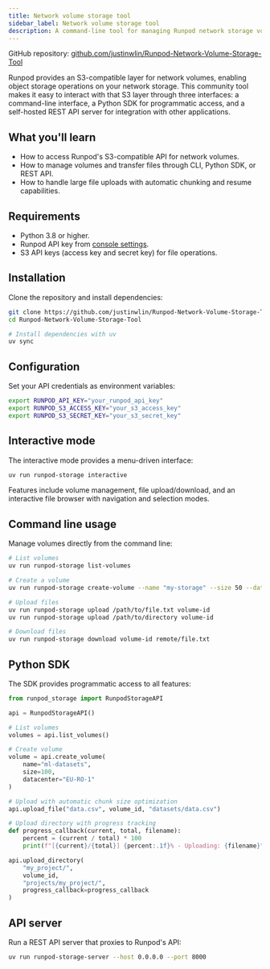 ```yaml
---
title: Network volume storage tool
sidebar_label: Network volume storage tool
description: A command-line tool for managing Runpod network storage volumes and files
---
```


GitHub repository: [github.com/justinwlin/Runpod-Network-Volume-Storage-Tool](https://github.com/justinwlin/Runpod-Network-Volume-Storage-Tool)

Runpod provides an S3-compatible layer for network volumes, enabling object storage operations on your network storage. This community tool makes it easy to interact with that S3 layer through three interfaces: a command-line interface, a Python SDK for programmatic access, and a self-hosted REST API server for integration with other applications.

## What you'll learn

- How to access Runpod's S3-compatible API for network volumes.
- How to manage volumes and transfer files through CLI, Python SDK, or REST API.
- How to handle large file uploads with automatic chunking and resume capabilities.

## Requirements

- Python 3.8 or higher.
- Runpod API key from [console settings](https://console.runpod.io/user/settings).
- S3 API keys (access key and secret key) for file operations.

## Installation

Clone the repository and install dependencies:

```bash
git clone https://github.com/justinwlin/Runpod-Network-Volume-Storage-Tool.git
cd Runpod-Network-Volume-Storage-Tool

# Install dependencies with uv
uv sync
```

## Configuration

Set your API credentials as environment variables:

```bash
export RUNPOD_API_KEY="your_runpod_api_key"
export RUNPOD_S3_ACCESS_KEY="your_s3_access_key"
export RUNPOD_S3_SECRET_KEY="your_s3_secret_key"
```

## Interactive mode

The interactive mode provides a menu-driven interface:

```bash
uv run runpod-storage interactive
```

Features include volume management, file upload/download, and an interactive file browser with navigation and selection modes.

## Command line usage

Manage volumes directly from the command line:

```bash
# List volumes
uv run runpod-storage list-volumes

# Create a volume
uv run runpod-storage create-volume --name "my-storage" --size 50 --datacenter EU-RO-1

# Upload files
uv run runpod-storage upload /path/to/file.txt volume-id
uv run runpod-storage upload /path/to/directory volume-id

# Download files
uv run runpod-storage download volume-id remote/file.txt
```

## Python SDK

The SDK provides programmatic access to all features:

```python
from runpod_storage import RunpodStorageAPI

api = RunpodStorageAPI()

# List volumes
volumes = api.list_volumes()

# Create volume
volume = api.create_volume(
    name="ml-datasets",
    size=100,
    datacenter="EU-RO-1"
)

# Upload with automatic chunk size optimization
api.upload_file("data.csv", volume_id, "datasets/data.csv")

# Upload directory with progress tracking
def progress_callback(current, total, filename):
    percent = (current / total) * 100
    print(f"[{current}/{total}] {percent:.1f}% - Uploading: {filename}")

api.upload_directory(
    "my_project/",
    volume_id,
    "projects/my_project/",
    progress_callback=progress_callback
)
```

## API server

Run a REST API server that proxies to Runpod's API:

```bash
uv run runpod-storage-server --host 0.0.0.0 --port 8000
```


